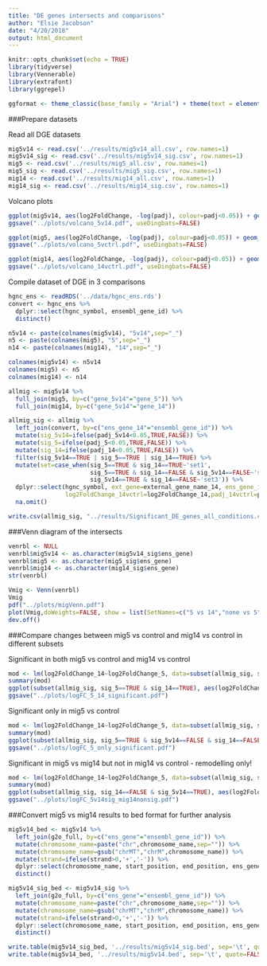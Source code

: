 ```yaml
---
title: "DE genes intersects and comparisons"
author: "Elsie Jacobson"
date: "4/20/2018"
output: html_document
---
```


```r
knitr::opts_chunk$set(echo = TRUE)
library(tidyverse)
library(Vennerable)
library(extrafont)
library(ggrepel)

ggformat <- theme_classic(base_family = "Arial") + theme(text = element_text(size = 20))
```

###Prepare datasets

Read all DGE datasets

```r
mig5v14 <- read.csv('../results/mig5v14_all.csv', row.names=1)
mig5v14_sig <- read.csv('../results/mig5v14_sig.csv', row.names=1)
mig5 <- read.csv('../results/mig5_all.csv', row.names=1)
mig5_sig <- read.csv('../results/mig5_sig.csv', row.names=1)
mig14 <- read.csv('../results/mig14_all.csv', row.names=1)
mig14_sig <- read.csv('../results/mig14_sig.csv', row.names=1)
```

Volcano plots

```r
ggplot(mig5v14, aes(log2FoldChange, -log(padj), colour=padj<0.05)) + geom_point(alpha=0.5) + theme_bw() + scale_colour_manual(values=c("#2F4F4F", "red")) + ggformat + labs(x="Log2FoldChange 5µm vs 14µm")
ggsave("../plots/volcano_5v14.pdf", useDingbats=FALSE)

ggplot(mig5, aes(log2FoldChange, -log(padj), colour=padj<0.05)) + geom_point(alpha=0.5) + theme_bw() + scale_colour_manual(values=c("#2F4F4F", "red")) + ggformat + labs(x="Log2FoldChange 5µm vs Control")
ggsave("../plots/volcano_5vctrl.pdf", useDingbats=FALSE)

ggplot(mig14, aes(log2FoldChange, -log(padj), colour=padj<0.05)) + geom_point(alpha=0.5) + theme_bw() + scale_colour_manual(values=c("#2F4F4F", "red")) + ggformat + labs(x="Log2FoldChange 14µm vs Control")
ggsave("../plots/volcano_14vctrl.pdf", useDingbats=FALSE)
```

Compile dataset of DGE in 3 comparisons

```r
hgnc_ens <- readRDS('../data/hgnc_ens.rds')
convert <- hgnc_ens %>%
  dplyr::select(hgnc_symbol, ensembl_gene_id) %>%
  distinct()

n5v14 <- paste(colnames(mig5v14), "5v14",sep="_")
n5 <- paste(colnames(mig5), "5",sep="_")
n14 <- paste(colnames(mig14), "14",sep="_")

colnames(mig5v14) <- n5v14
colnames(mig5) <- n5
colnames(mig14) <- n14

allmig <- mig5v14 %>%
  full_join(mig5, by=c("gene_5v14"="gene_5")) %>%
  full_join(mig14, by=c("gene_5v14"="gene_14"))

allmig_sig <- allmig %>%
  left_join(convert, by=c("ens_gene_14"="ensembl_gene_id")) %>%
  mutate(sig_5v14=ifelse(padj_5v14<0.05,TRUE,FALSE)) %>%
  mutate(sig_5=ifelse(padj_5<0.05,TRUE,FALSE)) %>%
  mutate(sig_14=ifelse(padj_14<0.05,TRUE,FALSE)) %>%
  filter(sig_5v14==TRUE | sig_5==TRUE | sig_14==TRUE) %>%
  mutate(set=case_when(sig_5==TRUE & sig_14==TRUE~'set1',
                       sig_5==TRUE & sig_14==FALSE & sig_5v14==FALSE~'set2',
                       sig_5v14==TRUE & sig_14==FALSE~'set3')) %>%
  dplyr::select(hgnc_symbol, ext_gene=external_gene_name_14, ens_gene_id=ens_gene_14,log2FoldChange_5v14,padj_5v14,log2FoldChange_5vctrl=log2FoldChange_5,padj_5vctrl=padj_5,
                log2FoldChange_14vctrl=log2FoldChange_14,padj_14vctrl=padj_14, set) %>%
  na.omit()

write.csv(allmig_sig, "../results/Significant_DE_genes_all_conditions.csv")
```

###Venn diagram of the intersects

```r
venrbl <- NULL
venrbl$mig5v14 <- as.character(mig5v14_sig$ens_gene)
venrbl$mig5 <- as.character(mig5_sig$ens_gene)
venrbl$mig14 <- as.character(mig14_sig$ens_gene)
str(venrbl)

Vmig <- Venn(venrbl)
Vmig
pdf("../plots/migVenn.pdf")
plot(Vmig,doWeights=FALSE, show = list(SetNames=c("5 vs 14","none vs 5", "none vs 14"), Faces = FALSE, DarkMatter = FALSE))
dev.off()
```

###Compare changes between mig5 vs control and mig14 vs control in different subsets

Significant in both mig5 vs control and mig14 vs control

```r
mod <- lm(log2FoldChange_14~log2FoldChange_5, data=subset(allmig_sig, sig_5==TRUE & sig_14==TRUE))
summary(mod)
ggplot(subset(allmig_sig, sig_5==TRUE & sig_14==TRUE), aes(log2FoldChange_5, log2FoldChange_14)) + geom_point(alpha=0.5) + geom_abline(slope=0.78536, intercept = -0.01094) + ggformat + labs(x=expression(paste("5",mu,"m vs control logFC")), y=expression(paste("14",mu,"m vs control logFC")))
ggsave("../plots/logFC_5_14_significant.pdf")
```

Significant only in mig5 vs control

```r
mod <- lm(log2FoldChange_14~log2FoldChange_5, data=subset(allmig_sig, sig_5==TRUE & sig_5v14==FALSE & sig_14==FALSE))
summary(mod)
ggplot(subset(allmig_sig, sig_5==TRUE & sig_5v14==FALSE & sig_14==FALSE), aes(log2FoldChange_5, log2FoldChange_14)) + geom_point(alpha=0.5) + geom_abline(slope=0.473765, intercept = 0.007815) + ggformat + labs(x=expression(paste("5",mu,"m vs control logFC")), y=expression(paste("14",mu,"m vs control logFC")))
ggsave("../plots/logFC_5_only_significant.pdf")
```

Significant in mig5 vs mig14 but not in mig14 vs control - remodelling only!

```r
mod <- lm(log2FoldChange_14~log2FoldChange_5, data=subset(allmig_sig, sig_14==FALSE & sig_5v14==TRUE))
summary(mod)
ggplot(subset(allmig_sig, sig_14==FALSE & sig_5v14==TRUE), aes(log2FoldChange_5, log2FoldChange_14)) + geom_point(alpha=0.5) + ggformat + labs(x=expression(paste("5",mu,"m vs control logFC")), y=expression(paste("14",mu,"m vs control")))
ggsave("../plots/logFC_5v14sig_mig14nonsig.pdf")
```

###Convert mig5 vs mig14 results to bed format for further analysis

```r
mig5v14_bed <- mig5v14 %>%
  left_join(g2o_full, by=c("ens_gene"="ensembl_gene_id")) %>%
  mutate(chromosome_name=paste("chr",chromosome_name,sep="")) %>%
  mutate(chromosome_name=gsub("chrMT","chrM",chromosome_name)) %>%
  mutate(strand=ifelse(strand>0,'+','-')) %>%
  dplyr::select(chromosome_name, start_position, end_position, ens_gene,strand) %>%
  distinct()

mig5v14_sig_bed <- mig5v14_sig %>%
  left_join(g2o_full, by=c("ens_gene"="ensembl_gene_id")) %>%
  mutate(chromosome_name=paste("chr",chromosome_name,sep="")) %>%
  mutate(chromosome_name=gsub("chrMT","chrM",chromosome_name)) %>%
  mutate(strand=ifelse(strand>0,'+','-')) %>%
  dplyr::select(chromosome_name, start_position, end_position, ens_gene,strand) %>%
  distinct()

write.table(mig5v14_sig_bed, '../results/mig5v14_sig.bed', sep='\t', quote=FALSE, row.names = FALSE, col.names = FALSE)
write.table(mig5v14_bed, '../results/mig5v14.bed', sep='\t', quote=FALSE, row.names = FALSE, col.names = FALSE)
```